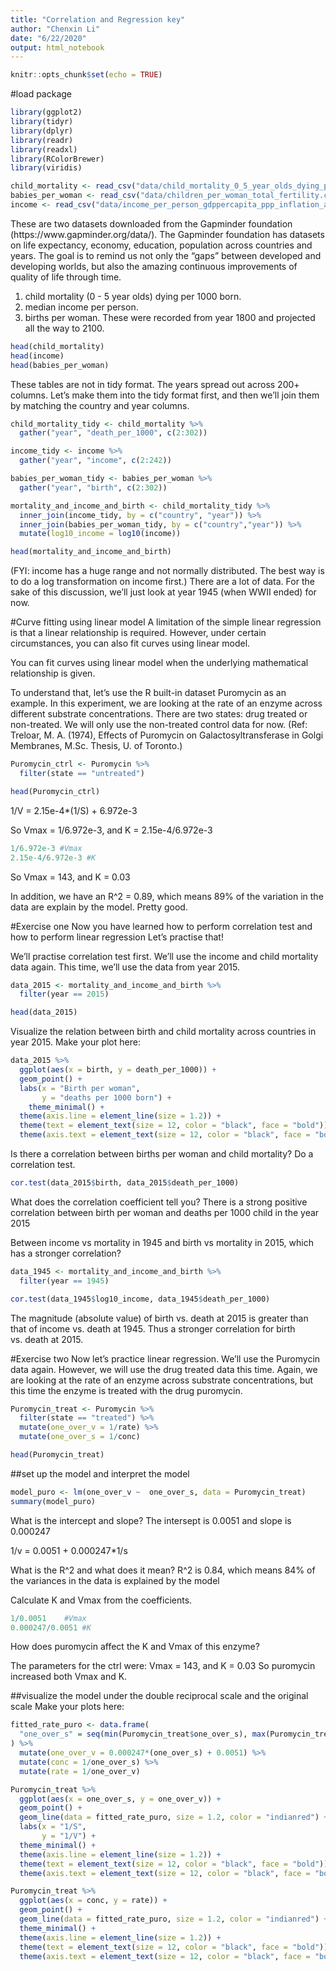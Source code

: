 ---
title: "Correlation and Regression key"
author: "Chenxin Li"
date: "6/22/2020"
output: html_notebook
---

```{r setup, include=FALSE}
knitr::opts_chunk$set(echo = TRUE)
```

 
#load package
```{r}
library(ggplot2) 
library(tidyr)
library(dplyr)
library(readr)
library(readxl)
library(RColorBrewer)
library(viridis)
```


 
```{r}
child_mortality <- read_csv("data/child_mortality_0_5_year_olds_dying_per_1000_born.csv") 
babies_per_woman <- read_csv("data/children_per_woman_total_fertility.csv") 
income <- read_csv("data/income_per_person_gdppercapita_ppp_inflation_adjusted.csv")  
```
These are two datasets downloaded from the Gapminder foundation (https://www.gapminder.org/data/). 
The Gapminder foundation has datasets on life expectancy, economy, education, population across countries and years. 
The goal is to remind us not only the “gaps” between developed and developing worlds, 
but also the amazing continuous improvements of quality of life through time.

1) child mortality (0 - 5 year olds) dying per 1000 born.
2) median income per person. 
3) births per woman.
These were recorded from year 1800 and projected all the way to 2100.

```{r}
head(child_mortality)
head(income)
head(babies_per_woman)
```
These tables are not in tidy format. The years spread out across 200+ columns. 
Let's make them into the tidy format first, and then we'll join them by matching the country and year columns.  

```{r}
child_mortality_tidy <- child_mortality %>% 
  gather("year", "death_per_1000", c(2:302)) 

income_tidy <- income %>% 
  gather("year", "income", c(2:242)) 

babies_per_woman_tidy <- babies_per_woman %>% 
  gather("year", "birth", c(2:302)) 

mortality_and_income_and_birth <- child_mortality_tidy %>% 
  inner_join(income_tidy, by = c("country", "year")) %>%
  inner_join(babies_per_woman_tidy, by = c("country","year")) %>% 
  mutate(log10_income = log10(income))

head(mortality_and_income_and_birth)
```
(FYI: income has a huge range and not normally distributed. The best way is to do a log transformation on income first.) 
There are a lot of data. For the sake of this discussion, we'll just look at year 1945 (when WWII ended) for now.


 
 
#Curve fitting using linear model
A limitation of the simple linear regression is that a linear relationship is required. 
However, under certain circumstances, you can also fit curves using linear model.

You can fit curves using linear model when the underlying mathematical relationship is given. 

To understand that, let's use the R built-in dataset Puromycin as an example.
In this experiment, we are looking at the rate of an enzyme across different substrate concentrations. 
There are two states: drug treated or non-treated. We will only use the non-treated control data for now.
(Ref: Treloar, M. A. (1974), Effects of Puromycin on Galactosyltransferase in Golgi Membranes, M.Sc. Thesis, U. of Toronto.) 

```{r}
Puromycin_ctrl <- Puromycin %>% 
  filter(state == "untreated")

head(Puromycin_ctrl)
```


1/V = 2.15e-4*(1/S) + 6.972e-3

So Vmax = 1/6.972e-3, and K = 2.15e-4/6.972e-3

```{r}
1/6.972e-3 #Vmax
2.15e-4/6.972e-3 #K
```

So Vmax = 143, and K = 0.03

In addition, we have an R^2 = 0.89, which means 89% of the variation in the data are explain by the model. Pretty good. 

 
#Exercise one
Now you have learned how to perform correlation test and how to perform linear regression
Let's practise that!

We'll practise correlation test first. We'll use the income and child mortality data again.
This time, we'll use the data from year 2015. 
```{r}
data_2015 <- mortality_and_income_and_birth %>% 
  filter(year == 2015)

head(data_2015)
```

Visualize the relation between birth and child mortality across countries in year 2015.
Make your plot here:
```{r}
data_2015 %>% 
  ggplot(aes(x = birth, y = death_per_1000)) +
  geom_point() +
  labs(x = "Birth per woman",
       y = "deaths per 1000 born") +
    theme_minimal() +
  theme(axis.line = element_line(size = 1.2)) +
  theme(text = element_text(size = 12, color = "black", face = "bold")) +
  theme(axis.text = element_text(size = 12, color = "black", face = "bold")) 
```


Is there a correlation between births per woman and child mortality? Do a correlation test.
```{r}
cor.test(data_2015$birth, data_2015$death_per_1000)
```


What does the correlation coefficient tell you?
There is a strong positive correlation between birth per woman and deaths per 1000 child in the year 2015 

Between income vs mortality in 1945 and birth vs mortality in 2015, which has a stronger correlation? 
```{r}
data_1945 <- mortality_and_income_and_birth %>% 
  filter(year == 1945)
```

```{r}
cor.test(data_1945$log10_income, data_1945$death_per_1000)
```

The magnitude (absolute value) of birth vs. death at 2015 is greater than that of income vs. death at 1945.
Thus a stronger correlation for birth vs. death at 2015. 


#Exercise two
Now let's practice linear regression. We'll use the Puromycin data again.
However, we will use the drug treated data this time.
Again, we are looking at the rate of an enzyme across substrate concentrations, 
but this time the enzyme is treated with the drug puromycin. 

```{r}
Puromycin_treat <- Puromycin %>% 
  filter(state == "treated") %>% 
  mutate(one_over_v = 1/rate) %>% 
  mutate(one_over_s = 1/conc)

head(Puromycin_treat)
```


##set up the model and interpret the model
```{r}
model_puro <- lm(one_over_v ~  one_over_s, data = Puromycin_treat)
summary(model_puro)
```

What is the intercept and slope?
The intersept is 0.0051 and slope is 0.000247

1/v = 0.0051 + 0.000247*1/s

What is the R^2 and what does it mean?
R^2 is 0.84, which means 84% of the variances in the data is explained by the model

Calculate K and Vmax from the coefficients. 
```{r}
1/0.0051    #Vmax
0.000247/0.0051 #K
```

How does puromycin affect the K and Vmax of this enzyme? 

The parameters for the ctrl were: Vmax = 143, and K = 0.03
So puromycin increased both Vmax and K. 


##visualize the model under the double reciprocal scale and the original scale
Make your plots here: 

```{r}
fitted_rate_puro <- data.frame(
  "one_over_s" = seq(min(Puromycin_treat$one_over_s), max(Puromycin_treat$one_over_s), by = 0.1)
) %>%
  mutate(one_over_v = 0.000247*(one_over_s) + 0.0051) %>% 
  mutate(conc = 1/one_over_s) %>% 
  mutate(rate = 1/one_over_v)
```

```{r}
Puromycin_treat %>% 
  ggplot(aes(x = one_over_s, y = one_over_v)) +
  geom_point() +
  geom_line(data = fitted_rate_puro, size = 1.2, color = "indianred") +
  labs(x = "1/S",
       y = "1/V") +
  theme_minimal() +
  theme(axis.line = element_line(size = 1.2)) +
  theme(text = element_text(size = 12, color = "black", face = "bold")) +
  theme(axis.text = element_text(size = 12, color = "black", face = "bold")) 
```

```{r}
Puromycin_treat %>% 
  ggplot(aes(x = conc, y = rate)) +
  geom_point() +
  geom_line(data = fitted_rate_puro, size = 1.2, color = "indianred") +
  theme_minimal() +
  theme(axis.line = element_line(size = 1.2)) +
  theme(text = element_text(size = 12, color = "black", face = "bold")) +
  theme(axis.text = element_text(size = 12, color = "black", face = "bold"))
```




